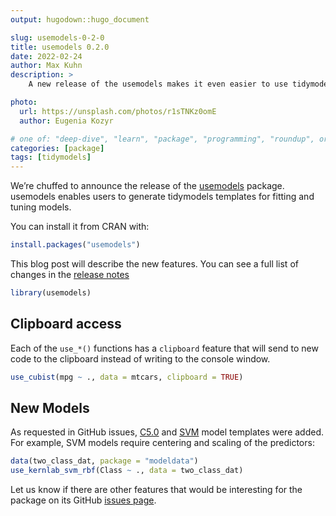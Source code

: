 ```yaml
---
output: hugodown::hugo_document

slug: usemodels-0-2-0
title: usemodels 0.2.0
date: 2022-02-24
author: Max Kuhn
description: >
    A new release of the usemodels makes it even easier to use tidymodels.

photo:
  url: https://unsplash.com/photos/r1sTNKz0omE
  author: Eugenia Kozyr

# one of: "deep-dive", "learn", "package", "programming", "roundup", or "other"
categories: [package] 
tags: [tidymodels]
---
```


<!--
TODO:
* [ ] Look over / edit the post's title in the yaml
* [ ] Edit (or delete) the description; note this appears in the Twitter card
* [ ] Pick category and tags (see existing with `hugodown::tidy_show_meta()`)
* [ ] Find photo & update yaml metadata
* [ ] Create `thumbnail-sq.jpg`; height and width should be equal
* [ ] Create `thumbnail-wd.jpg`; width should be >5x height
* [ ] `hugodown::use_tidy_thumbnails()`
* [ ] Add intro sentence, e.g. the standard tagline for the package
* [ ] `usethis::use_tidy_thanks()`
-->

We're chuffed to announce the release of the  [usemodels](https://usemodels.tidymodels.org/) package. usemodels enables users to generate tidymodels templates for fitting and tuning models. 

You can install it from CRAN with:

```r
install.packages("usemodels")
```

This blog post will describe the new features. You can see a full list of changes in the [release notes](https://usemodels.tidymodels.org/news/index.html)

```r
library(usemodels)
```

## Clipboard access

Each of the `use_*()` functions has a `clipboard` feature that will send to new code to the clipboard instead of writing to the console window. 

```r
use_cubist(mpg ~ ., data = mtcars, clipboard = TRUE)
```

## New Models

As requested in GitHub issues, [C5.0](https://www.rulequest.com/see5-unix.html) and [SVM](https://en.wikipedia.org/wiki/Support-vector_machine) model templates were added. For example, SVM models require centering and scaling of the predictors: 

```r
data(two_class_dat, package = "modeldata")
use_kernlab_svm_rbf(Class ~ ., data = two_class_dat)
```

Let us know if there are other features that would be interesting for the package on its GitHub [issues page](https://github.com/tidymodels/usemodels/issues).

